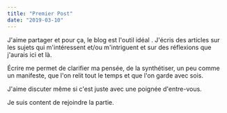 ```yaml
---
title: "Premier Post"
date: "2019-03-10"
---
```

J'aime partager et pour ça, le blog est l'outil idéal . J'écris des articles sur les sujets qui m'intéressent et/ou m'intriguent et sur des réflexions que j'aurais ici et là.

Écrire me permet de clarifier ma pensée, de la synthétiser, un peu comme un manifeste, que l'on relit tout le temps et que l'on garde avec sois.

J'aime discuter même si c'est juste avec une poignée d'entre-vous.

Je suis content de rejoindre la partie.